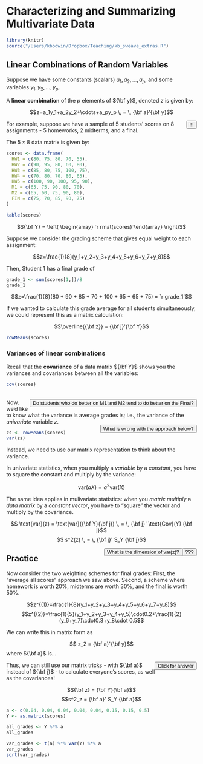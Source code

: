 # Characterizing and Summarizing Multivariate Data

<script>
function example(ex_name) {
    var x = document.getElementById(ex_name);
    if (x.style.display === "none") {
        x.style.display = "block";
    } else {
        x.style.display = "none";
    }
}
</script>

<style>
.example {
  background-color: cornsilk;
  color: blue;
} 
.q {
  background-color: cornsilk;
  color: darkred;
  text-align: right;
} 
.alert {
  background-color: light red;
  color: dark blue;
  font: bold;
  text-align: center;
} 
button{
  margin:auto;
  display:block;
  float: right;
}
</style>

```r
library(knitr)
source("/Users/kbodwin/Dropbox/Teaching/kb_sweave_extras.R")
```



## Linear Combinations of Random Variables {-}


Suppose we have some constants (scalars) $a_1,a_2,\ldots,a_p$, and some variables
$y_1,y_2,\ldots,y_p$.  

A **linear
combination** of the $p$ elements of ${\bf y}$, denoted $z$ is
given by:

$$z=a_1y_1+a_2y_2+\cdots+a_py_p \, = \, {\bf a}'{\bf y}$$

<button onclick="example('z_scalar')"> !!!</button>
<div id="z_scalar" class="alert" style="display:none">
z is a scalar (or univariate random variable)
</br>
</div>

For example, suppose we
have a sample of 5 students' scores on 8 assignments - 5 homeworks, 2 midterms, and a final.

The $5 \times 8$ data matrix is given by:

```r
scores <- data.frame(
  HW1 = c(80, 75, 80, 70, 55),
  HW2 = c(90, 95, 80, 60, 80),
  HW3 = c(85, 80, 75, 100, 75),
  HW4 = c(70, 80, 70, 80, 65),
  HW5 = c(100, 90, 100, 95, 90),
  M1 = c(65, 75, 90, 80, 70),
  M2 = c(65, 60, 75, 90, 80),
  FIN = c(75, 70, 85, 90, 75)
)
```

```r
kable(scores)
```

$${\bf Y} = \left( \begin{array} `r rmat(scores)`\end{array} \right)$$

Suppose we consider the grading scheme that gives equal weight to each assignment:

$$z=\frac{1}{8}(y_1+y_2+y_3+y_4+y_5+y_6+y_7+y_8)$$

Then, Student 1 has a final grade of


```r
grade_1 <- sum(scores[1,])/8
grade_1
```

$$z=\frac{1}{8}(80 + 90 + 85 + 70 + 100 + 65 + 65 + 75) = `r grade_1`$$

If we wanted to calculate this grade average for all students simultaneously, we could represent this as a matrix calculation:

$$\overline{{\bf z}} = {\bf j}'{\bf Y}$$
```r
rowMeans(scores)
```


### Variances of linear combinations {-}

Recall that the **covariance** of a data matrix ${\bf Y}$ shows you the variances and covariances between all the variables:

```r
cov(scores)
```
</br>
<button onclick="example('ex_cov')"> Do students who do better on M1 and M2 tend to do better on the Final? </button>
<div id="ex_cov" class="example" style="display:none">
Yes!  The covariances are positive - 51.25 and 80.
</br>
</div>


Now, we'd like to know what the variance is average grades is; i.e., the variance of the *univariate* variable $z$.
</br>
<button onclick="example('ex_var')"> What is wrong with the approach below? </button>
<div id="ex_var" class="example" style="display:none">
We didn't account for the relationships between the variables!!!
</br>
</div>


```r
zs <- rowMeans(scores)
var(zs)
```

Instead, we need to use our matrix representation to think about the variance.

In univariate statistics, when you multiply a *variable* by a *constant*, you have to square the constant and multiply by the variance:

$$\text{var}(aX) = a^2 \text{var}(X)$$

The same idea applies in mulivariate statistics:  when you *matrix multiply* a *data matrix* by a *constant vector*, you have to "square" the vector and multiply by the covariance.

$$ \text{var}(z) = \text{var}({\bf Y}{\bf j}) \, = \, {\bf j}' \text{Cov}(Y) {\bf j}$$
$$ s^2(z) \, = \, {\bf j}' S_Y {\bf j}$$


<button onclick="example('q_var')"> ??? </button>
<div id="q_var" class="q" style="display:none">
This is just a math rule - which you might derive in other classes!
</div>

<button onclick="example('ex_var')"> What is the dimension of var(z)? </button>
<div id="ex_var" class="example" style="display:none">
1x1, it is a scalar!
</div>

## Practice {-}
Now consider the two weighting schemes for final grades:  First, the "average all scores" approach we saw above.  Second, a scheme where homework is worth 20%, midterms are worth 30%, and the final is worth 50%.

$$z^{(1)}=\frac{1}{8}(y_1+y_2+y_3+y_4+y_5+y_6+y_7+y_8)$$
$$z^{(2)}=\frac{1}{5}(y_1+y_2+y_3+y_4+y_5)\cdot0.2+\frac{1}{2}(y_6+y_7)\cdot0.3+y_8\cdot 0.5$$

We can write this in matrix form as

$$ z_2 = {\bf a}'{\bf y}$$
where ${\bf a}$ is...

<button onclick="example('ex_a')"> Click for answer </button>
<div id="ex_a" class="example" style="display:none">
a = (0.04, 0.04, 0.04, 0.04, 0.04, 0.15, 0.15, 0.5)
</div>

Thus, we can still use our matrix tricks - with ${\bf a}$ instead of ${\bf j}$ - to calculate everyone's scores, as well as the covariances!


$${\bf z} = {\bf Y}{\bf a}$$
$$s^2_z = {\bf a}' S_Y {\bf a}$$



```r
a <- c(0.04, 0.04, 0.04, 0.04, 0.04, 0.15, 0.15, 0.5)
Y <- as.matrix(scores)

all_grades <- Y %*% a
all_grades

var_grades <- t(a) %*% var(Y) %*% a
var_grades
sqrt(var_grades)
```
